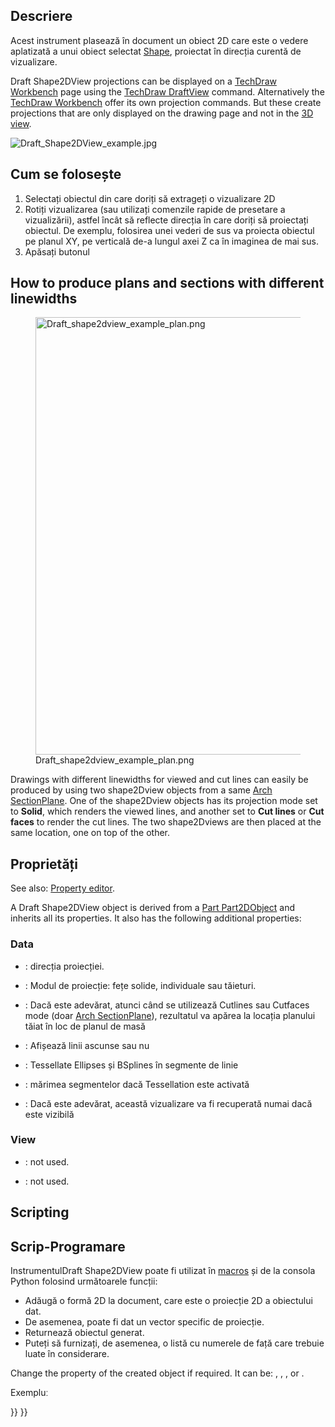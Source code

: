 <languages/>

{{Docnav
|[[Draft_FlipDimension|FlipDimension]]
|[[Draft_SelectPlane|SelectPlane]]
|[[Draft_Workbench|Draft]]
|IconL=Draft_FlipDimension.svg
|IconR=Draft_SelectPlane.svg
|IconC=Workbench_Draft.svg
}}

<div class="mw-translate-fuzzy">
{{GuiCommand/ro
|Name=Draft Shape2DView
|Name/ro=Draft Shape2DView
|MenuLocation=Draft -> Shape 2D View
|Workbenches=[[Draft_Workbench/ro|Draft]], [[Arch_Workbench/ro|Arch]]
}}
</div>

<span id="Description"></span>
==Descriere==

<div class="mw-translate-fuzzy">
Acest instrument plasează în document un obiect 2D care este o vedere aplatizată a unui obiect selectat [[Part_Workbench|Shape]], proiectat în direcția curentă de vizualizare.
</div>

Draft Shape2DView projections can be displayed on a [[TechDraw_Workbench|TechDraw Workbench]] page using the [[TechDraw_DraftView|TechDraw DraftView]] command. Alternatively the [[TechDraw_Workbench|TechDraw Workbench]] offer its own projection commands. But these create projections that are only displayed on the drawing page and not in the [[3D_view|3D view]].

[[Image:Draft_Shape2DView_example.jpg]]
{{Caption|Projection of solid shapes onto the XY plane}}

<span id="Usage"></span>
== Cum se folosește ==

<div class="mw-translate-fuzzy">
# Selectați obiectul din care doriți să extrageți o vizualizare 2D
# Rotiți vizualizarea (sau utilizați comenzile rapide de presetare a vizualizării), astfel încât să reflecte direcția în care doriți să proiectați obiectul. De exemplu, folosirea unei vederi de sus va proiecta obiectul pe planul XY, pe verticală de-a lungul axei Z ca în imaginea de mai sus.
# Apăsați butonul {{KEY|[[Image:Draft Shape2DView.png|16px]] [[Draft Shape2DView]]}}
</div>

==How to produce plans and sections with different linewidths==

[[Image:Draft_shape2dview_example_plan.png|700px]]

Drawings with different linewidths for viewed and cut lines can easily be produced by using two shape2Dview objects from a same [[Arch_SectionPlane|Arch SectionPlane]]. One of the shape2Dview objects has its projection mode set to '''Solid''', which renders the viewed lines, and another set to '''Cut lines''' or '''Cut faces''' to render the cut lines. The two shape2Dviews are then placed at the same location, one on top of the other.

<span id="Properties"></span>
==Proprietăți==

See also: [[Property_editor|Property editor]].

A Draft Shape2DView object is derived from a [[Part_Part2DObject|Part Part2DObject]] and inherits all its properties. It also has the following additional properties:

===Data===

{{TitleProperty|Draft}}

<div class="mw-translate-fuzzy">
* {{PropertyData | Proiectare}}: direcția proiecției.
* {{PropertyData | Mod de proiecție}}: Modul de proiecție: fețe solide, individuale sau tăieturi.
* {{PropertyData | In Place}}: Dacă este adevărat, atunci când se utilizează Cutlines sau Cutfaces mode (doar [[Arch SectionPlane]]), rezultatul va apărea la locația planului tăiat în loc de planul de masă {{Version | 0.17 }}
* {{PropertyData | HiddenLines}}: Afișează linii ascunse sau nu
* {{PropertyData | Tessellation}}: Tessellate Ellipses și BSplines în segmente de linie
* {{PropertyData | Lungimea segmentului}}: mărimea segmentelor dacă Tessellation este activată
* {{PropertyData | Numai vizibil}}: Dacă este adevărat, această vizualizare va fi recuperată numai dacă este vizibilă
</div>

===View===

{{TitleProperty|Draft}}

* {{PropertyView|Pattern|Enumeration}}: not used.
* {{PropertyView|Pattern Size|Float}}: not used.

==Scripting==

<div class="mw-translate-fuzzy">
== Scrip-Programare ==
</div>

<div class="mw-translate-fuzzy">
InstrumentulDraft Shape2DView poate fi utilizat în  [[macros]] și de la consola Python folosind următoarele funcții:
</div>

{{Code|code=
shape2dview = make_shape2dview(baseobj, projectionVector=None, facenumbers=[])
}}

<div class="mw-translate-fuzzy">
* Adăugă o formă 2D la document, care este o proiecție 2D a obiectului dat.
* De asemenea, poate fi dat un vector specific de proiecție.
* Returnează obiectul generat.
* Puteți să furnizați, de asemenea, o listă cu numerele de față care trebuie luate în considerare.
</div>

Change the {{incode|ProjectionMode}} property of the created object if required. It can be: {{incode|"Solid"}}, {{incode|"Individual Faces"}}, {{incode|"Cutlines"}}, {{incode|"Cutfaces"}} or {{incode|"Solid faces"}}.

Exempluː

{{Code|code=
import FreeCAD as App
import Draft

doc = App.newDocument()

box = doc.addObject("Part::Box", "Box")
box.Length = 2300
box.Width = 500
box.Height = 1000

shape1 = Draft.make_shape2dview(box)

shape2 = Draft.make_shape2dview(box, App.Vector(1, -1, 1))

shape3 = Draft.make_shape2dview(box, App.Vector(-1, 1, 1), [0, 5])
shape3.ProjectionMode = "Individual Faces"

doc.recompute()
}}


{{Docnav
|[[Draft_FlipDimension|FlipDimension]]
|[[Draft_SelectPlane|SelectPlane]]
|[[Draft_Workbench|Draft]]
|IconL=Draft_FlipDimension.svg
|IconR=Draft_SelectPlane.svg
|IconC=Workbench_Draft.svg
}}

{{Draft Tools navi{{#translation:}}}}
{{Userdocnavi{{#translation:}}}}